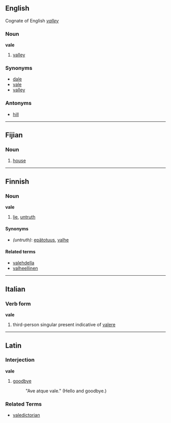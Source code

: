 ==English==
Cognate of English ''[[valley]]''

===Noun===
'''vale'''

# [[valley]]

===Synonyms===
*[[dale]]
*[[vale]]
*[[valley]]

===Antonyms===
*[[hill]]

----

==Fijian==

===Noun===
# [[house]]

----

==Finnish==

===Noun===
'''vale'''

# [[lie]], [[untruth]]

====Synonyms====
*''(untruth)'': [[epätotuus]], [[valhe]]

====Related terms====
*[[valehdella]]
*[[valheellinen]]

----

==Italian==
===Verb form===
'''vale'''

# third-person singular present indicative of [[valere]]

----

==Latin==
===Interjection===
'''vale'''

# [[goodbye]]
#:  "Ave atque vale."  (Hello and goodbye.)

===Related Terms===
*[[valedictorian]]